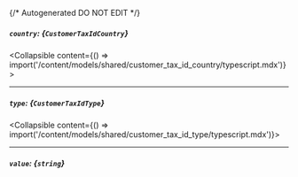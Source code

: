 {/* Autogenerated DO NOT EDIT  */}

##### `country`: *{`CustomerTaxIdCountry`}*
<Collapsible content={() => import('/content/models/shared/customer_tax_id_country/typescript.mdx')}>
</Collapsible>

---
##### `type`: *{`CustomerTaxIdType`}*
<Collapsible content={() => import('/content/models/shared/customer_tax_id_type/typescript.mdx')}>
</Collapsible>

---
##### `value`: *{`string`}*

